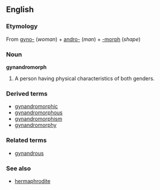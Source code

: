 ==English==
===Etymology===
From [[gyno-]] (''woman'') + [[andro-]] (''man'') + [[-morph]] (''shape'')
===Noun===
'''gynandromorph'''
#A person having physical characteristics of both genders.
===Derived terms===
*[[gynandromorphic]]
*[[gynandromorphous]]
*[[gynandromorphism]]
*[[gynandromorphy]]

===Related terms===
*[[gynandrous]]

===See also===
*[[hermaphrodite]]